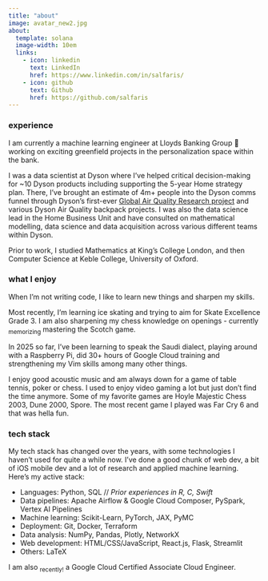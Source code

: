 ```yaml
---
title: "about"
image: avatar_new2.jpg
about:
  template: solana
  image-width: 10em
  links:
    - icon: linkedin
      text: LinkedIn
      href: https://www.linkedin.com/in/salfaris/
    - icon: github
      text: Github
      href: https://github.com/salfaris
---
```


### experience

I am currently a machine learning engineer at Lloyds Banking Group 🏦 working on exciting greenfield projects in the personalization space within the bank.

I was a data scientist at Dyson where I've helped critical decision-making for ~10 Dyson products including supporting the 5-year Home strategy plan. There, I've brought an estimate of 4m+ people into the Dyson comms funnel through Dyson's first-ever [Global Air Quality Research project](https://www.youtube.com/watch?v=PD-x8FiFQ-M) and various Dyson Air Quality backpack projects. I was also the data science lead in the Home Business Unit and have consulted on mathematical modelling, data science and data acquisition across various different teams within Dyson.

Prior to work, I studied Mathematics at King's College London, and then Computer Science at Keble College, University of Oxford.

### what I enjoy

When I'm not writing code, I like to learn new things and sharpen my skills.

Most recently, I'm learning ice skating and trying to aim for Skate Excellence Grade 3. I am also sharpening my chess knowledge on openings - currently ~memorizing~ mastering the Scotch game.

In 2025 so far, I've been learning to speak the Saudi dialect, playing around with a Raspberry Pi, did 30+ hours of Google Cloud training and strengthening my Vim skills among many other things.

I enjoy good acoustic music and am always down for a game of table tennis, poker or chess. I used to enjoy video gaming a lot but just don't find the time anymore. Some of my favorite games are Hoyle Majestic Chess 2003, Dune 2000, Spore. The most recent game I played was Far Cry 6 and that was hella fun. 

### tech stack 

My tech stack has changed over the years, with some technologies I haven't used for quite a while now. I've done a good chunk of web dev, a bit of iOS mobile dev and a lot of research and applied machine learning. Here's my active stack:

- Languages: Python, SQL // _Prior experiences in R, C, Swift_
- Data pipelines: Apache Airflow & Google Cloud Composer, PySpark, Vertex AI Pipelines 
- Machine learning: Scikit-Learn, PyTorch, JAX, PyMC  
- Deployment: Git, Docker, Terraform
- Data analysis: NumPy, Pandas, Plotly, NetworkX 
- Web development: HTML/CSS/JavaScript, React.js, Flask, Streamlit
- Others: LaTeX

I am also ~recently!~ a Google Cloud Certified Associate Cloud Engineer.